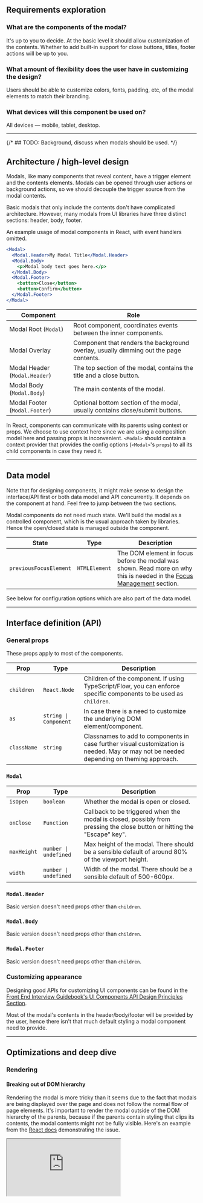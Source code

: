 ## Requirements exploration

### What are the components of the modal?

It's up to you to decide. At the basic level it should allow customization of the contents. Whether to add built-in support for close buttons, titles, footer actions will be up to you.

### What amount of flexibility does the user have in customizing the design?

Users should be able to customize colors, fonts, padding, etc, of the modal elements to match their branding.

### What devices will this component be used on?

All devices — mobile, tablet, desktop.

---

{/* ## TODO: Background, discuss when modals should be used. */}

## Architecture / high-level design

Modals, like many components that reveal content, have a trigger element and the contents elements. Modals can be opened through user actions or background actions, so we should decouple the trigger source from the modal contents.

Basic modals that only include the contents don't have complicated architecture. However, many modals from UI libraries have three distinct sections: header, body, footer.

An example usage of modal components in React, with event handlers omitted.

```jsx
<Modal>
  <Modal.Header>My Modal Title</Modal.Header>
  <Modal.Body>
    <p>Modal body text goes here.</p>
  </Modal.Body>
  <Modal.Footer>
    <button>Close</button>
    <button>Confirm</button>
  </Modal.Footer>
</Modal>
```

| Component | Role |
| --- | --- |
| Modal Root (`Modal`) | Root component, coordinates events between the inner components. |
| Modal Overlay | Component that renders the background overlay, usually dimming out the page contents. |
| Modal Header (`Modal.Header`) | The top section of the modal, contains the title and a close button. |
| Modal Body (`Modal.Body`) | The main contents of the modal. |
| Modal Footer (`Modal.Footer`) | Optional bottom section of the modal, usually contains close/submit buttons. |

In React, components can communicate with its parents using context or props. We choose to use context here since we are using a composition model here and passing props is inconvenient. `<Modal>` should contain a context provider that provides the config options (`<Modal>`'s `props`) to all its child components in case they need it.

---

## Data model

Note that for designing components, it might make sense to design the interface/API first or both data model and API concurrently. It depends on the component at hand. Feel free to jump between the two sections.

Modal components do not need much state. We'll build the modal as a controlled component, which is the usual approach taken by libraries. Hence the open/closed state is managed outside the component.

| State | Type | Description |
| --- | --- | --- |
| `previousFocusElement` | `HTMLElement` | The DOM element in focus before the modal was shown. Read more on why this is needed in the [Focus Management](#focus-management) section. |

See below for configuration options which are also part of the data model.

---

## Interface definition (API)

### General props

These props apply to most of the components.

| Prop | Type | Description |
| --- | --- | --- |
| `children` | `React.Node` | Children of the component. If using TypeScript/Flow, you can enforce specific components to be used as `children`. |
| `as` | `string \| Component` | In case there is a need to customize the underlying DOM element/component. |
| `className` | `string` | Classnames to add to components in case further visual customization is needed. May or may not be needed depending on theming approach. |

### `Modal`

| Prop | Type | Description |
| --- | --- | --- |
| `isOpen` | `boolean` | Whether the modal is open or closed. |
| `onClose` | `Function` | Callback to be triggered when the modal is closed, possibly from pressing the close button or hitting the "Escape" key". |
| `maxHeight` | `number \| undefined` | Max height of the modal. There should be a sensible default of around 80% of the viewport height. |
| `width` | `number \| undefined` | Width of the modal. There should be a sensible default of 500-600px. |

### `Modal.Header`

Basic version doesn't need props other than `children`.

### `Modal.Body`

Basic version doesn't need props other than `children`.

### `Modal.Footer`

Basic version doesn't need props other than `children`.

### Customizing appearance

Designing good APIs for customizing UI components can be found in the [Front End Interview Guidebook's UI Components API Design Principles Section](/front-end-interview-guidebook/user-interface-components-api-design-principles).

Most of the modal's contents in the header/body/footer will be provided by the user, hence there isn't that much default styling a modal component need to provide.

---

## Optimizations and deep dive

### Rendering

#### Breaking out of DOM hierarchy

Rendering the modal is more tricky than it seems due to the fact that modals are being displayed over the page and does not follow the normal flow of page elements. It's important to render the modal outside of the DOM hierarchy of the parents, because if the parents contain styling that clips its contents, the modal contents might not be fully visible. Here's an example from the [React docs](https://react.dev/reference/react-dom/createPortal#rendering-a-modal-dialog-with-a-portal) demonstrating the issue.

<iframe
  src="https://codesandbox.io/embed/wnr51p?fontsize=14&hidenavigation=1&theme=dark&module=/App.js,/NoPortalExample.js,/PortalExample.js,/ModalContent.js,/styles.css&view=split"
  style={{
    width: '100%',
    height: 500,
    border: 0,
    borderRadius: 4,
    overflow: 'hidden',
  }}
  title="Modal Clipping Example"
  allow="accelerometer; ambient-light-sensor; camera; encrypted-media; geolocation; gyroscope; hid; microphone; midi; payment; usb; vr; xr-spatial-tracking"
  sandbox="allow-forms allow-modals allow-popups allow-presentation allow-same-origin allow-scripts"
/>

In React, rendering outside the DOM hierarchy of the parent component can be achieved using [React Portals](https://react.dev/reference/react-dom/createPortal). Common use cases of portals include tooltips, dropdown menus, popovers.

#### Overlay

To help users focus on the content within the modal, there is usually an overlay/backdrop to dim out the page's contents. To render an element that covers the whole page, we can use the following CSS:

```css
.modal-overlay {
  /* Black color with some opacity. */
  background-color: rgba(0, 0, 0, 0.7);
  position: fixed;
  top: 0;
  left: 0;
  right: 0;
  bottom: 0;
}
```

#### Centered modal

To center the modal contents within the modal overlay, we can add the following styles to the `.modal-overlay`:

```css
.modal-overlay {
  /* Original styles are omitted. */
  display: flex;
  justify-content: center;
  padding: 20px;
}
```

which will work with the following HTML structure.

```html
<div className="modal-overlay">
  <div className="modal-contents">...</div>
</div>
```

If vertical centering of the contents is desired, `align-items: center` can be added to `.modal-overlay`.

Here's a basic example of a modal with an overlay and optional vertical center mode:

<iframe
  src="https://codesandbox.io/embed/t1oldf?fontsize=14&hidenavigation=1&theme=dark&module=/src/App.js,/src/styles.css&view=split"
  style={{
    width: '100%',
    height: 500,
    border: 0,
    borderRadius: 4,
    overflow: 'hidden',
  }}
  title="Modal Example"
  allow="accelerometer; ambient-light-sensor; camera; encrypted-media; geolocation; gyroscope; hid; microphone; midi; payment; usb; vr; xr-spatial-tracking"
  sandbox="allow-forms allow-modals allow-popups allow-presentation allow-same-origin allow-scripts"
/>

#### Maximum height

Since the modal can contain a lot of contents, we can set a default maximum height for the modal such that the excess items will be scrollable within `Modal.Body`. This height can also be customized by specifying the `maxHeight` prop.

#### Scroll lock

When the modal is shown, the modal contents are in focus. To prevent the user from scrolling the background contents, the page should lock page-level scrolling. One way is to add `overflow: hidden` to `<body>`.

#### Rendering in HTML or JavaScript

The modal can either be:

1. Rendered into the HTML like [Bootstrap's Modals](https://getbootstrap.com/docs/5.3/components/modal/). The modal is initially hidden from view via `display: none` / `opacity: 0` / `hidden` attribute, and those styles are toggled when the modal is to be shown.
1. Rendered on the fly via JavaScript after the modal trigger button is activated.

The pros of rendering in the HTML first is better runtime performance due to fewer DOM operations needed to show the modal. The downside is that the HTML can be unnecessarily bloated especially if the modal is never shown at all. Since modal contents usually contain secondary information, they shouldn't contribute towards SEO and doesn't need to be server side-rendered. The benefits of rendering the modal beforehand in HTML are relatively minor.

{/* ### TODO `z-index` */}

### Accessibility (a11y)

#### Mouse interactions

Typically, clicking outside the modal (on the overlay) will close the modal. We have to ensure that clicks within the modal do not close the modal.

```js
function clickListener(event) {
  // No-op if clicked element is a
  // descendant of the modal contents.
  if ($modalContentsElement.contains(event.target)) {
    return;
  }

  closeModal();
}

document.addEventListener('mousedown', clickListener);
document.addEventListener('touchstart', clickListener);
```

Remember to remove the `clickListener`s when the modal is closed.

Here's an example in React:

<iframe
  src="https://codesandbox.io/embed/74fyqc?fontsize=14&hidenavigation=1&theme=dark&module=/src/App.js,/src/styles.css&view=split"
  style={{
    width: '100%',
    height: 500,
    border: 0,
    borderRadius: 4,
    overflow: 'hidden',
  }}
  title="Modal Dismiss On Click Outside"
  allow="accelerometer; ambient-light-sensor; camera; encrypted-media; geolocation; gyroscope; hid; microphone; midi; payment; usb; vr; xr-spatial-tracking"
  sandbox="allow-forms allow-modals allow-popups allow-presentation allow-same-origin allow-scripts"
/>

#### Focus management

The most complicated aspect of implementing a modal is probably focus management. Contents within modals are meant to be treated like a separate document; using the <kbd>Tab</kbd> key cycles through focusable elements within the dialog only and focus can never be on elements outside of the component for as long as the modal is shown. This behavior/phenomenon is known as "focus trapping".

When a modal opens, focus moves to an element inside the modal. Generally, focus is set on the first focusable element, but there are some exceptions as mentioned in [Dialog (Modal) pattern](https://www.w3.org/WAI/ARIA/apg/patterns/dialog-modal/).

When a modal closes, focus returns to the element that opened the modal (unless the element no longer exists, then focus on another reasonable element).

**How to implement focus management for modals**:

1. When the modal is first opened, keep a reference to the element that opened the modal in the modal's state.
1. Focus on an element inside the modal.
1. Add `keydown` listeners for the <kbd>Tab</kbd> key that contains the following logic:
   1. When the <kbd>Tab</kbd> key is pressed, determine if the focus should be shifted to the next or previous tabbable element by checking if the <kbd>Shift</kbd> key is also pressed (via the `shiftKey` value on the `KeyboardEvent`).
   1. Find all tabbable elements within the modal.
   1. From the current focused element, find the next/previous tabbable element.
   1. Focus on that new element.
1. When the modal is closed, hide the modal and move focus to the element that opened the modal.

In practice, focus trapping can be done via [focus-trap](https://focus-trap.github.io/focus-trap/) libraries. If using React, the [`react-focus-lock`](https://github.com/theKashey/react-focus-lock) library which is what [Reach UI's Dialog component](https://reach.tech/dialog) uses.

#### Keyboard interactions

The following is extracted from the [Dialog (Modal) pattern](https://www.w3.org/WAI/ARIA/apg/patterns/dialog-modal/):

| Key | Description |
| --- | --- |
| <kbd>Tab</kbd> | Moves focus to the next tabbable element inside the modal. If focus is on the last tabbable element inside the modal, moves focus to the first tabbable element inside the modal. |
| <kbd>Shift</kbd> + <kbd>Tab</kbd> | Moves focus to the previous tabbable element inside the modal. If focus is on the first tabbable element inside the modal, moves focus to the last tabbable element inside the modal. |
| <kbd>Esc</kbd> | Closes the modal. |

Focus trapping is essential for the required <kbd>Tab</kbd>-ing behavior, otherwise the focus will "leak" out of the modal:

#### WAI-ARIA roles, states, and properties

The following is extracted from the [Dialog (Modal) pattern](https://www.w3.org/WAI/ARIA/apg/patterns/dialog-modal/).

- The element that serves as the modal container has a role of `dialog`.
- All elements required to operate the modal are descendants of the element that has role `dialog`.
- The modal container element has `aria-modal` set to `true`.
- The modal has either:
  - A value set for the `aria-labelledby` property that refers to a visible modal title.
  - A label specified by `aria-label`.
- Optional `aria-describedby` property is set on the element with the `dialog` role to indicate which element or elements in the dialog contain content that describes the primary purpose or message of the dialog. Read the full guidance at [Dialog (Modal) pattern](https://www.w3.org/WAI/ARIA/apg/patterns/dialog-modal/).

#### `<dialog>` element

HTML now has a native `<dialog>` element that can be used in creating modal dialogs as it provides usability and accessibility features that must be replicated if using other elements for a similar purpose.

However, it is still relatively new and browser compatibility is not great. Moreover, behaviors like focus trapping still has to be manually implemented, which makes using a native `<dialog>` element less compelling.

### Animations and transitions

If animation of the modal elements is desired and the transitions of the overlay and the contents need to be independent (e.g. overlay fades in while the contents translates up vertically), the DOM structure will have to be changed and the contents cannot be rendered within the overlay's DOM. A structure similar to like this will be required:

```html
<div>
  <!-- The overlay, rendered as a fixed sibling to the contents. -->
  <div class="modal-overlay" aria-hidden="true"></div>
  <!-- Full screen container to center the panel. -->
  <div class="modal-contents-container">
    <div class="modal-contents">...</div>
  </div>
</div>
```

Here's an example of the entrance animation in React:

<iframe
  src="https://codesandbox.io/embed/imlco8?fontsize=14&hidenavigation=1&theme=dark&module=/src/App.js,/src/styles.css&view=split"
  style={{
    width: '100%',
    height: 500,
    border: 0,
    borderRadius: 4,
    overflow: 'hidden',
  }}
  title="Modal Animations"
  allow="accelerometer; ambient-light-sensor; camera; encrypted-media; geolocation; gyroscope; hid; microphone; midi; payment; usb; vr; xr-spatial-tracking"
  sandbox="allow-forms allow-modals allow-popups allow-presentation allow-same-origin allow-scripts"
/>

Exit transitions are non-trivial to implement properly in React because conditional rendering causes the DOM elements to be removed from the document when they are no longer needed on the page. Here's an example of a modal where the entrance and exit are both animated.

<iframe
  src="https://codesandbox.io/embed/t3wwxr?fontsize=14&hidenavigation=1&theme=dark&module=/src/App.js,/src/styles.css&view=split"
  style={{
    width: '100%',
    height: 500,
    border: 0,
    borderRadius: 4,
    overflow: 'hidden',
  }}
  title="Modal Animations"
  allow="accelerometer; ambient-light-sensor; camera; encrypted-media; geolocation; gyroscope; hid; microphone; midi; payment; usb; vr; xr-spatial-tracking"
  sandbox="allow-forms allow-modals allow-popups allow-presentation allow-same-origin allow-scripts"
/>

### Internationalization (i18n)

Since all user-facing strings are provided by the user, strings can be displayed as-is. However, do note that some strings can be long in certain languages, so overflowing text should either by truncated or wrapped. Text shouldn't overflow out of the modal elements. You usually don't want the modal title/footer to be more than a line long, so truncation is recommended here.

For RTL languages, the modal elements have to be horizontally flipped. To achieve this, the root modal component can take in a `direction` config option/prop and render contents depending on the value.

![Modal Dialog Right-to-left Example](/img/questions/modal-dialog/modal-dialog-rtl.png)

### Stacked modals

It is possible for modal contents to contain triggers that present even more modals, so the following needs to be considered:

- Decide whether there should be an overlay per modal level, which will visually make the backdrop darker the higher the level of stacking.
- Dismissing a modal via the <kbd>Esc</kbd> key or clicking outside the topmost modal's contents should only dismiss the topmost modal and not all the modals.
- Dismissing a lower layer modal should also dismiss all the modals on top of it (or make this behavior customizable).

### Advanced topics

{/* TODO */}

- Tooltips and dropdown menus within a modal.
- Alert dialog role and [ARIA pattern](https://www.w3.org/WAI/ARIA/apg/patterns/alertdialog/).

---

## References

- Themed examples
  - [Modal · Bootstrap v5.3](https://getbootstrap.com/docs/5.3/components/modal)
  - [React Modal component - Material UI](https://mui.com/material-ui/react-modal/)
- Headless examples
  - [Dialog — Radix UI](https://www.radix-ui.com/docs/primitives/components/dialog)
  - [Dialog (Modal) — Reach UI](https://reach.tech/dialog)
  - [Dialog (Modal) - Headless UI](https://headlessui.com/react/dialog)
- Aria Authoring Practices Guide (APG)
  - [Dialog (Modal) Pattern](https://www.w3.org/WAI/ARIA/apg/patterns/dialog-modal/)
  - [Alert and Message Dialogs Pattern](https://www.w3.org/WAI/ARIA/apg/patterns/alertdialog/)
